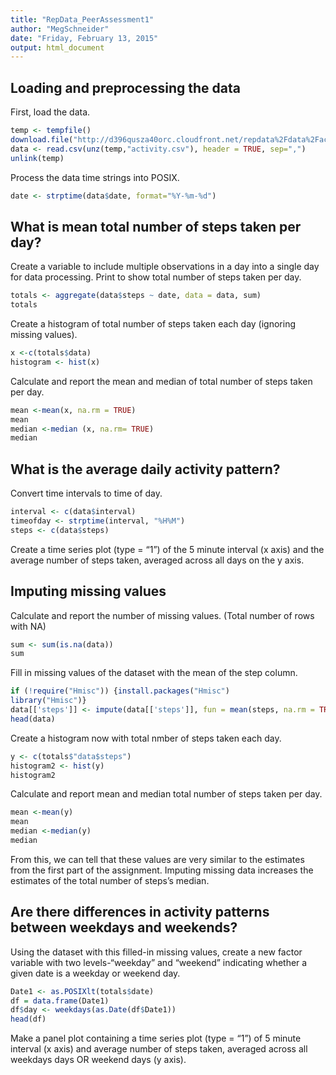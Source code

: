 ```yaml
---
title: "RepData_PeerAssessment1"
author: "MegSchneider"
date: "Friday, February 13, 2015"
output: html_document
---
```


## Loading and preprocessing the data
First, load the data.

```r
temp <- tempfile()
download.file("http://d396qusza40orc.cloudfront.net/repdata%2Fdata%2Factivity.zip",temp)
data <- read.csv(unz(temp,"activity.csv"), header = TRUE, sep=",")
unlink(temp)
```

Process the data time strings into POSIX.
```r
date <- strptime(data$date, format="%Y-%m-%d")
```

## What is mean total number of steps taken per day?

Create a variable to include multiple observations in a day into a single day for data processing. Print to show total number of steps taken per day.

```r
totals <- aggregate(data$steps ~ date, data = data, sum)
totals
```

Create a histogram of total number of steps taken each day (ignoring missing values).

```r
x <-c(totals$data)
histogram <- hist(x)
```

Calculate and report the mean and median of total number of steps taken per day.

```r
mean <-mean(x, na.rm = TRUE)
mean
median <-median (x, na.rm= TRUE)
median
```

## What is the average daily activity pattern?

Convert time intervals to time of day.

```r
interval <- c(data$interval)
timeofday <- strptime(interval, "%H%M")
steps <- c(data$steps)
```

Create a time series plot (type = "1") of the 5 minute interval (x axis) and the average number of steps taken, averaged across all days on the y axis.

## Imputing missing values

Calculate and report the number of missing values. (Total number of rows with NA)

```r
sum <- sum(is.na(data))
sum
```

Fill in missing values of the dataset with the mean of the step column.

```r
if (!require("Hmisc")) {install.packages("Hmisc") 
library("Hmisc")}   
data[['steps']] <- impute(data[['steps']], fun = mean(steps, na.rm = TRUE))
head(data)

```

Create a histogram now with total nmber of steps taken each day.

```r
y <- c(totals$"data$steps")
histogram2 <- hist(y)
histogram2
```

Calculate and report mean and median total number of steps taken per day.

```r
mean <-mean(y)
mean
median <-median(y)
median
```

From this, we can tell that these values are very similar to the estimates from the first part of the assignment. Imputing missing data increases the estimates of the total number of steps's median.

## Are there differences in activity patterns between weekdays and weekends?

Using the dataset with this filled-in missing values, create a new factor variable with two levels-"weekday" and "weekend" indicating whether a given date is a weekday or weekend day.

```r
Date1 <- as.POSIXlt(totals$date)
df = data.frame(Date1) 
df$day <- weekdays(as.Date(df$Date1))
head(df)
```

Make a panel plot containing a time series plot (type = "1") of 5 minute interval (x axis) and average number of steps taken, averaged across all weekdays days OR weekend days (y axis). 
